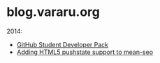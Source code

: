 # blog.vararu.org

2014:

- [GitHub Student Developer Pack](/github-pack)
- [Adding HTML5 pushstate support to mean-seo](/mean-seo)
